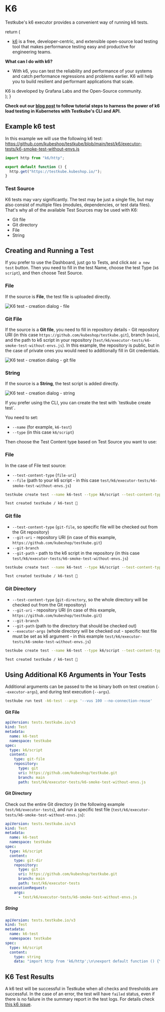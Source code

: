 
# K6

Testkube's k6 executor provides a convenient way of running k6 tests.

  return (
    <div>
      <Admonition type="info" icon="🎓" title="What is k6?">
        <ul>
          <li><a href="https://k6.io/docs/">k6</a> is a free, developer-centric, and extensible open-source load testing tool that makes performance testing easy and productive for engineering teams.</li>
        </ul>
        <b>What can I do with k6?</b>
        <ul>
          <li>With k6, you can test the reliability and performance of your systems and catch performance regressions and problems earlier. K6 will help you to build resilient and performant applications that scale.</li>
        </ul>
        K6 is developed by Grafana Labs and the Open-Source community.
      </Admonition>
    </div>
  );
}

<ExecutorInfo />

**Check out our [blog post](https://kubeshop.io/blog/load-testing-in-kubernetes-with-k6-and-testkube) to follow tutorial steps to harness the power of k6 load testing in Kubernetes with Testkube's CLI and API.**


## Example k6 test

In this example we will use the following k6 test:
https://github.com/kubeshop/testkube/blob/main/test/k6/executor-tests/k6-smoke-test-without-envs.js

```js
import http from "k6/http";

export default function () {
  http.get("https://testkube.kubeshop.io/");
}
```

### Test Source

K6 tests may vary significantly. The test may be just a single file, but may also consist of multiple files (modules, dependencies, or test data files). That's why all of the available Test Sources may be used with K6:

- Git file
- Git directory
- File
- String

## Creating and Running a Test

<Tabs groupId="dashboard-cli">
<TabItem value="dash" label="Dashboard">

If you prefer to use the Dashboard, just go to Tests, and click `Add a new test` button. Then you need to fill in the test Name, choose the test Type (`k6 script`), and then choose Test Source.

### File

If the source is **File**, the test file is uploaded directly.

![K6 test - creation dialog - file](../img/dashboard-k6-create-test-file.png)

### Git File

If the source is a **Git file**, you need to fill in repository details - Git repository URI (in this case `https://github.com/kubeshop/testkube.git`), branch (`main`), and the path to k6 script in your repository (`test/k6/executor-tests/k6-smoke-test-without-envs.js`). In this example, the repository is public, but in the case of private ones you would need to additionally fill in Git credentials.

![K6 test - creation dialog - git file](../img/dashboard-k6-create-test-git-file.png)

### String

If the source is a **String**, the test script is added directly.

![K6 test - creation dialog - string](../img/dashboard-k6-create-test-string.png)

</TabItem>
<TabItem value="cli" label="CLI">
If you prefer using the CLI, you can create the test with `testkube create test`.

You need to set:

- `--name` (for example, `k6-test`)
- `--type` (in this case `k6/script`)

Then choose the Test Content type based on Test Source you want to use:

### File

In the case of File test source:

- `--test-content-type` (`file-uri`)
- `--file` (path to your k6 script - in this case `test/k6/executor-tests/k6-smoke-test-without-envs.js`)

```sh
testkube create test --name k6-test --type k6/script --test-content-type file-uri --file test/k6/executor-tests/k6-smoke-test-without-envs.js
```

```sh title="Expected output:"
Test created testkube / k6-test 🥇
```

### Git file

- `--test-content-type` (`git-file`, so specific file will be checked out from the Git repository)
- `--git-uri` - repository URI (in case of this example, `https://github.com/kubeshop/testkube.git`)
- `--git-branch`
- `--git-path` - path to the k6 script in the repository (in this case `test/k6/executor-tests/k6-smoke-test-without-envs.js`)

```sh
testkube create test --name k6-test --type k6/script --test-content-type git-file --git-uri https://github.com/kubeshop/testkube.git --git-branch main --git-path test/k6/executor-tests/k6-smoke-test-without-envs.js
```

```sh title="Expected output:"
Test created testkube / k6-test 🥇
```

### Git Directory

- `--test-content-type` (`git-directory`, so the whole directory will be checked out from the Git repository)
- `--git-uri` - repository URI (in case of this example, `https://github.com/kubeshop/testkube.git`)
- `--git-branch`
- `--git-path` (path to the directory that should be checked out)
- `--executor-args` (whole directory will be checked out - specific test file must be set as k6 argument - in this example `test/k6/executor-tests/k6-smoke-test-without-envs.js`)

```sh
testkube create test --name k6-test --type k6/script --test-content-type git-dir --git-uri https://github.com/kubeshop/testkube.git --git-branch main --git-path test/k6/executor-tests --executor-args test/k6/executor-tests/k6-smoke-test-without-envs.js
```

```sh title="Expected output:"
Test created testkube / k6-test 🥇
```

## Using Additional K6 Arguments in Your Tests

Additional arguments can be passed to the `k6` binary both on test creation (`--executor-args`), and during test execution (`--args`).

```sh
testkube run test -k6-test --args '--vus 100 --no-connection-reuse'
```

</TabItem>
<TabItem value="crd" label="Custom Resource">

#### Git File
```yaml
apiVersion: tests.testkube.io/v3
kind: Test
metadata:
  name: k6-test
  namespace: testkube
spec:
  type: k6/script
  content:
    type: git-file
    repository:
      type: git
      uri: https://github.com/kubeshop/testkube.git
      branch: main
      path: test/k6/executor-tests/k6-smoke-test-without-envs.js
```

#### Git Directory

Check out the entire Git directory (in the following example `test/k6/executor-tests`), and run a specific test file (`test/k6/executor-tests/k6-smoke-test-without-envs.js`):

```yaml
apiVersion: tests.testkube.io/v3
kind: Test
metadata:
  name: k6-test
  namespace: testkube
spec:
  type: k6/script
  content:
    type: git-dir
    repository:
      type: git
      uri: https://github.com/kubeshop/testkube.git
      branch: main
      path: test/k6/executor-tests
  executionRequest:
    args:
      - test/k6/executor-tests/k6-smoke-test-without-envs.js
```

##### String

```yaml
apiVersion: tests.testkube.io/v3
kind: Test
metadata:
  name: k6-test
  namespace: testkube
spec:
  type: k6/script
  content:
    type: string
    data: "import http from 'k6/http';\n\nexport default function () {\n  http.get('https://testkube.kubeshop.io/');\n}"
```

</TabItem>
</Tabs>

## K6 Test Results

A k6 test will be successful in Testkube when all checks and thresholds are successful. In the case of an error, the test will have `failed` status, even if there is no failure in the summary report in the test logs. For details check [this k6 issue](https://github.com/grafana/k6/issues/1680).
